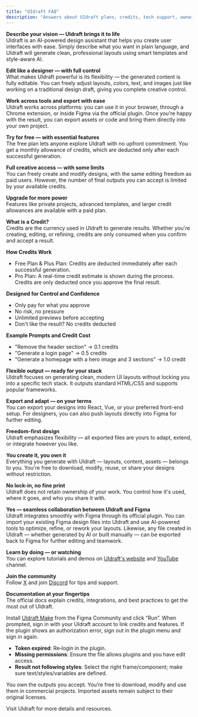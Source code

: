 ```yaml
---
title: "UIdraft FAQ"
description: "Answers about UIdraft plans, credits, tech support, ownership, and Figma integration."
---
```


<AccordionGroup>
  <Accordion title="What is UIdraft and how does it work?">
    <p><strong>Describe your vision — UIdraft brings it to life</strong><br />
    UIdraft is an AI-powered design assistant that helps you create user interfaces with ease. Simply describe what you want in plain language, and UIdraft will generate clean, professional layouts using smart templates and style-aware AI.</p>
    <p><strong>Edit like a designer — with full control</strong><br />
    What makes UIdraft powerful is its flexibility — the generated content is fully editable. You can freely adjust layouts, colors, text, and images just like working on a traditional design draft, giving you complete creative control.</p>
    <p><strong>Work across tools and export with ease</strong><br />
    UIdraft works across platforms: you can use it in your browser, through a Chrome extension, or inside Figma via the official plugin. Once you're happy with the result, you can export assets or code and bring them directly into your own project.</p>
  </Accordion>
  <Accordion title="What does the free plan include?">
    <p><strong>Try for free — with essential features</strong><br />
    The free plan lets anyone explore UIdraft with no upfront commitment. You get a monthly allowance of credits, which are deducted only after each successful generation.</p>
    <p><strong>Full creative access — with some limits</strong><br />
    You can freely create and modify designs, with the same editing freedom as paid users. However, the number of final outputs you can accept is limited by your available credits.</p>
    <p><strong>Upgrade for more power</strong><br />
    Features like private projects, advanced templates, and larger credit allowances are available with a paid plan.</p>
  </Accordion>
  <Accordion title="What is a credit and how is it consumed?" id="credit-faq">
    <p><strong>What is a Credit?</strong><br />
    Credits are the currency used in UIdraft to generate results. Whether you're creating, editing, or refining, credits are only consumed when you confirm and accept a result.</p>
    <p><strong>How Credits Work</strong></p>
    <ul>
      <li>Free Plan & Plus Plan: Credits are deducted immediately after each successful generation.</li>
      <li>Pro Plan: A real-time credit estimate is shown during the process. Credits are only deducted once you approve the final result.</li>
    </ul>
    <p><strong>Designed for Control and Confidence</strong></p>
    <ul>
      <li>Only pay for what you approve</li>
      <li>No risk, no pressure</li>
      <li>Unlimited previews before accepting</li>
      <li>Don't like the result? No credits deducted</li>
    </ul>
    <p><strong>Example Prompts and Credit Cost</strong></p>
    <ul>
      <li>"Remove the header section" → 0.1 credits</li>
      <li>"Generate a login page" → 0.5 credits</li>
      <li>"Generate a homepage with a hero image and 3 sections" → 1.0 credit</li>
    </ul>
  </Accordion>
  <Accordion title="Does UIdraft support specific technologies or frameworks?">
    <p><strong>Flexible output — ready for your stack</strong><br />
    UIdraft focuses on generating clean, modern UI layouts without locking you into a specific tech stack. It outputs standard HTML/CSS and supports popular frameworks.</p>
    <p><strong>Export and adapt — on your terms</strong><br />
    You can export your designs into React, Vue, or your preferred front-end setup. For designers, you can also push layouts directly into Figma for further editing.</p>
    <p><strong>Freedom-first design</strong><br />
    UIdraft emphasizes flexibility — all exported files are yours to adapt, extend, or integrate however you like.</p>
  </Accordion>
  <Accordion title="Who owns the designs I create?">
    <p><strong>You create it, you own it</strong><br />
    Everything you generate with UIdraft — layouts, content, assets — belongs to you. You're free to download, modify, reuse, or share your designs without restriction.</p>
    <p><strong>No lock-in, no fine print</strong><br />
    UIdraft does not retain ownership of your work. You control how it's used, where it goes, and who you share it with.</p>
  </Accordion>
  <Accordion title="Does UIdraft integrate with Figma?">
    <p><strong>Yes — seamless collaboration between UIdraft and Figma</strong><br />
    UIdraft integrates smoothly with Figma through its official plugin. You can import your existing Figma design files into UIdraft and use AI-powered tools to optimize, refine, or rework your layouts. Likewise, any file created in UIdraft — whether generated by AI or built manually — can be exported back to Figma for further editing and teamwork.</p>
  </Accordion>
  <Accordion title="Where can I find out more?">
    <p><strong>Learn by doing — or watching</strong><br />
    You can explore tutorials and demos on <a href="https://uidraft.ai" target="_blank" rel="noreferrer" class="link">UIdraft's website</a> and <a href="https://www.youtube.com/@uxarts-ai" target="_blank" rel="noreferrer" class="link">YouTube</a> channel.</p>
    <p><strong>Join the community</strong><br />
    Follow <a href="https://x.com/uxarts_ai" target="_blank" rel="noreferrer" class="link">X</a> and join <a href="https://discord.gg/qEyduq3cCH" target="_blank" rel="noreferrer" class="link">Discord</a> for tips and support.</p>
    <p><strong>Documentation at your fingertips</strong><br />
    The official docs explain credits, integrations, and best practices to get the most out of UIdraft.</p>
  </Accordion>

  <Accordion title="How do I authorize the Figma plugin?">
    <p>Install <a href="https://www.figma.com/community/plugin/1528325292196938261" target="_blank" rel="noreferrer" class="link">UIdraft Make</a> from the Figma Community and click “Run”. When prompted, sign in with your UIdraft account to link credits and features. If the plugin shows an authorization error, sign out in the plugin menu and sign in again.</p>
  </Accordion>

  <Accordion title="Common plugin issues & fixes">
    <ul>
      <li><strong>Token expired</strong>: Re‑login in the plugin.</li>
      <li><strong>Missing permissions</strong>: Ensure the file allows plugins and you have edit access.</li>
      <li><strong>Result not following styles</strong>: Select the right frame/component; make sure text/styles/variables are defined.</li>
    </ul>
  </Accordion>

  <Accordion title="Who owns the generated assets?">
    <p>You own the outputs you accept. You’re free to download, modify and use them in commercial projects. Imported assets remain subject to their original licenses.</p>
  </Accordion>
</AccordionGroup>

<Card title="UIdraft Website" icon="globe" href="https://uidraft.ai/" horizontal>
  Visit UIdraft for more details and resources.
</Card>
